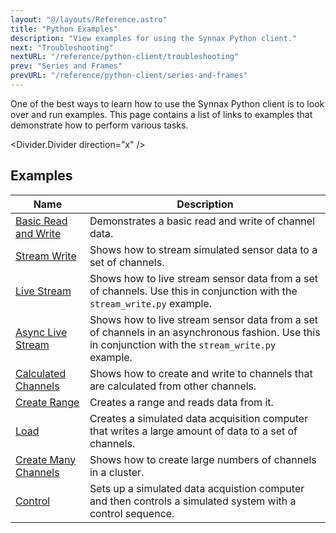 ```yaml
---
layout: "@/layouts/Reference.astro"
title: "Python Examples"
description: "View examples for using the Synnax Python client."
next: "Troubleshooting"
nextURL: "/reference/python-client/troubleshooting"
prev: "Series and Frames"
prevURL: "/reference/python-client/series-and-frames"
---
```



One of the best ways to learn how to use the Synnax Python client is to look over and
run examples. This page contains a list of links to examples that demonstrate how to
perform various tasks.

<Divider.Divider direction="x" />

## Examples

| Name                                                                                                              | Description                                                                                                                                         |
| ----------------------------------------------------------------------------------------------------------------- | --------------------------------------------------------------------------------------------------------------------------------------------------- |
| [Basic Read and Write](https://github.com/synnaxlabs/synnax/tree/main/client/py/examples/basic_read_write.py)     | Demonstrates a basic read and write of channel data.                                                                                                |
| [Stream Write](https://github.com/synnaxlabs/synnax/tree/main/client/py/examples/stream_write.py)                 | Shows how to stream simulated sensor data to a set of channels.                                                                                     |
| [Live Stream](https://github.com/synnaxlabs/synnax/tree/main/client/py/examples/live_stream.py)                   | Shows how to live stream sensor data from a set of channels. Use this in conjunction with the `stream_write.py` example.                            |
| [Async Live Stream](https://github.com/synnaxlabs/synnax/tree/main/client/py/examples/live_stream_async.py)       | Shows how to live stream sensor data from a set of channels in an asynchronous fashion. Use this in conjunction with the `stream_write.py` example. |
| [Calculated Channels](https://github.com/synnaxlabs/synnax/tree/main/client/py/examples/calculated_channels.py)   | Shows how to create and write to channels that are calculated from other channels.                                                                  |
| [Create Range](https://github.com/synnaxlabs/synnax/tree/main/client/py/examples/create_range.py)                 | Creates a range and reads data from it.                                                                                                             |
| [Load](https://github.com/synnaxlabs/synnax/tree/main/client/py/examples/load.py)                                 | Creates a simulated data acquisition computer that writes a large amount of data to a set of channels.                                              |
| [Create Many Channels](https://github.com/synnaxlabs/synnax/tree/main/client/py/examples/create_many_channels.py) | Shows how to create large numbers of channels in a cluster.                                                                                         |
| [Control](https://github.com/synnaxlabs/synnax/tree/main/client/py/examples/control)                              | Sets up a simulated data acquistion computer and then controls a simulated system with a control sequence.                                          |

